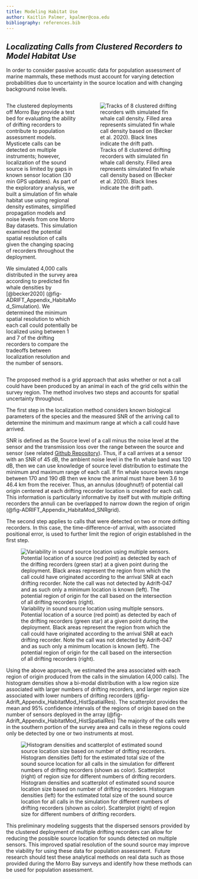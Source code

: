 ```yaml
---
title: Modeling Habitat Use 
author: Kaitlin Palmer, kpalmer@coa.edu
bibliography: references.bib
---
```


## *Localizating Calls from Clustered Recorders to Model Habitat Use*

In order to consider passive acoustic data for population assessment of marine mammals, these methods must account for varying detection probabilities due to uncertainty in the source location and with changing background noise levels.

::: columns
::: {.column width="40%"}
The clustered deployments off Morro Bay provide a test bed for evaluating the ability of drifting recorders to contribute to population assessment models. Mysticete calls can be detected on multiple instruments; however, localization of the sound source is limited by gaps in known sensor location (30 min GPS updates). As part of the exploratory analysis, we built a simulation of fin whale habitat use using regional density estimates, simplified propagation models and noise levels from one Morro Bay datasets. This simulation examined the potential spatial resolution of calls given the changing spacing of recorders throughout the deployment.

We simulated 4,000 calls distributed in the survey area according to predicted fin whale densities by [@becker2020] (@fig-ADRIFT_Appendix_HabitaMod_Simulation). We determined the minimum spatial resolution to which each call could potentially be localized using between 1 and 7 of the drifting recorders to compare the tradeoffs between localization resolution and the number of sensors.
:::

::: {.column width="60%"}
![Tracks of 8 clustered drifting recorders with simulated fin whale call density. Filled area represents simulated fin whale call density based on (Becker et al. 2020). Black lines indicate the drift path.](images/ADRIFT_Appendix_HabitaMod_Simulation.png){#fig-ADRIFT_Appendix_HabitaMod_Simulation fig-alt="Tracks of 8 clustered drifting recorders with simulated fin whale call density. Map of drift tracks for a cluster of 8 drifting recorders overlying simulated fin whale density with call density ranging from 0.5 calls/min in blue to 1.5 calls/min in green. A bright yellow/green area to the southeast of the drift tracks highlights high call density."}
:::
:::

The proposed method is a grid approach that asks whether or not a call could have been produced by an animal in each of the grid cells within the survey region. The method involves two steps and accounts for spatial uncertainty throughout.

The first step in the localization method considers known biological parameters of the species and the measured SNR of the arriving call to determine the minimum and maximum range at which a call could have arrived.

SNR is defined as the Source level of a call minus the noise level at the sensor and the transmission loss over the range between the source and sensor (see related [Github Repository](https://github.com/JPalmerK/AmbiguityGrids)). Thus, if a call arrives at a sensor with an SNR of 45 dB, the ambient noise level in the fin whale band was 120 dB, then we can use knowledge of source level distribution to estimate the minimum and maximum range of each call. If fin whale source levels range between 170 and 190 dB then we know the animal must have been 3.6 to 46.4 km from the receiver. Thus, an annulus (doughnut!) of potential call origin centered at each drifting recorder location is created for each call. This information is particularly informative by itself but with multiple drifting recorders the annuli can be overlapped to narrow down the region of origin (@fig-ADRIFT_Appendix_HabitaMod_SNRgrid).

The second step applies to calls that were detected on two or more drifting recorders. In this case, the time-difference-of arrival, with associated positional error, is used to further limit the region of origin established in the first step.

![Variability in sound source location using multiple sensors. Potential location of a source (red point) as detected by each of the drifting recorders (green star) at a given point during the deployment. Black areas represent the region from which the call could have originated according to the arrival SNR at each drifting recorder. Note the call was not detected by Adrift-047 and as such only a minimum location is known (left). The potential region of origin for the call based on the intersection of all drifting recorders (right).](images/ADRIFT_Appendix_HabitaMod_SNRgrid.png){#fig-ADRIFT_Appendix_HabitaMod_SNRgrid fig-alt="Variability in sound source location using multiple drifting recorders. For each plot, the potential location of a source (red point) as detected by each of the drifting recorders (green star) at a given point during the deployment. Black areas represent the region from which the call could have originated according to the arrival SNR at each drifting recorder. There is a plot for each individual drift, and the figure on the right provides an estimated location range based on the combined detections. Note the call was not detected by Adrift-047 and as such only a minimum location is known. The potential region of origin for the call based on the intersection of all drifting recorders (right), and covers an overall smaller range than the estimate provided by any individual drifting recorder."}

Using the above approach, we estimated the area associated with each region of origin produced from the calls in the simulation (4,000 calls). The histogram densities show a bi-modal distribution with a low region size associated with larger numbers of drifting recorders, and larger region size associated with lower numbers of drifting recorders (@fig-Adrift_Appendix_HabitatMod_HistSpatialRes). The scatterplot provides the mean and 95% confidence intervals of the regions of origin based on the number of sensors deployed in the array (@fig-Adrift_Appendix_HabitatMod_HistSpatialRes) The majority of the calls were in the southern portion of the survey area and calls in these regions could only be detected by one or two instruments at most.

![Histogram densities and scatterplot of estimated sound source location size based on number of drifting recorders. Histogram densities (left) for the estimated total size of the sound source location for all calls in the simulation for different numbers of drifting recorders (shown as color). Scatterplot (right) of region size for different numbers of drifting recorders.](images/Adrift_Appendix_HabitatMod_HistSpatialRes.png){#fig-Adrift_Appendix_HabitatMod_HistSpatialRes fig-alt="The estimated location range for a sound source based on the number of drifting recorders detecting the sound are provided by a histogram density plot (left), with region size on the x axis and histogram density on the y axis (histogram densities are colored based on the number of drifting recorders). There is a strong peak at small region size when a larger number of drifting recorders detects the sound, and another peak at very large estimated size when few drifting recorders are considered. The plot on the right shows the region size in square kilometers (y axis) and the number of sensors. There is a consistent decline in the region size based on the number of drifting recorders."}

This preliminary modeling suggests that the dispersed sensors provided by the clustered deployment of multiple drifting recorders can allow for reducing the possible source location for sounds detected on multiple sensors. This improved spatial resolution of the sound source may improve the viability for using these data for population assessment.  Future research should test these analytical methods on real data such as those provided during the Morro Bay surveys and identify how these methods can be used for population assessment.

